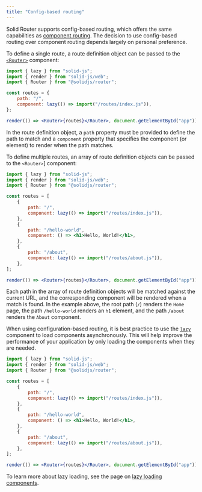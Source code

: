 ```yaml
---
title: "Config-based routing"
---
```


Solid Router supports config-based routing, which offers the same capabilities as [component routing](/solid-router/getting-started/component).
The decision to use config-based routing over component routing depends largely on personal preference.

To define a single route, a route definition object can be passed to the [`<Router>`](/solid-router/reference/components/router) component:

```jsx
import { lazy } from "solid-js";
import { render } from "solid-js/web";
import { Router } from "@solidjs/router";

const routes = {
	path: "/",
	component: lazy(() => import("/routes/index.js")),
};

render(() => <Router>{routes}</Router>, document.getElementById("app"));
```

In the route definition object, a `path` property must be provided to define the path to match and a `component` property that specifies the component (or element) to render when the path matches.

To define multiple routes, an array of route definition objects can be passed to the `<Router>`] component:

```jsx
import { lazy } from "solid-js";
import { render } from "solid-js/web";
import { Router } from "@solidjs/router";

const routes = [
	{
		path: "/",
		component: lazy(() => import("/routes/index.js")),
	},
	{
		path: "/hello-world",
		component: () => <h1>Hello, World!</h1>,
	},
	{
		path: "/about",
		component: lazy(() => import("/routes/about.js")),
	},
];

render(() => <Router>{routes}</Router>, document.getElementById("app"));
```

Each path in the array of route definition objects will be matched against the current URL, and the corresponding component will be rendered when a match is found.
In the example above, the root path (`/`) renders the `Home` page, the path `/hello-world` renders an `h1` element, and the path `/about` renders the `About` component.

<Callout title="Lazy Loading">

When using configuration-based routing, it is best practice to use the [`lazy`](/reference/component-apis/lazy) component to load components asynchronously.
This will help improve the performance of your application by only loading the components when they are needed.

```jsx
import { lazy } from "solid-js";
import { render } from "solid-js/web";
import { Router } from "@solidjs/router";

const routes = [
	{
		path: "/",
		component: lazy(() => import("/routes/index.js")),
	},
	{
		path: "/hello-world",
		component: () => <h1>Hello, World!</h1>,
	},
	{
		path: "/about",
		component: lazy(() => import("/routes/about.js")),
	},
];

render(() => <Router>{routes}</Router>, document.getElementById("app"));
```

To learn more about lazy loading, see the page on [lazy loading components](/solid-router/advanced-concepts/lazy-loading).

</Callout>
